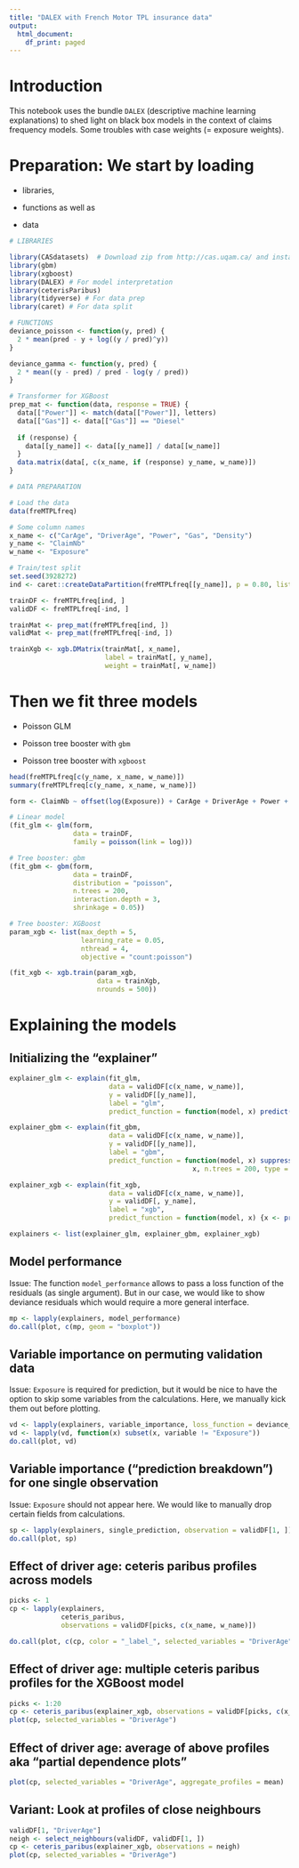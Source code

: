 ---
title: "DALEX with French Motor TPL insurance data"
output:
  html_document:
    df_print: paged
---

# Introduction

This notebook uses the bundle `DALEX` (descriptive machine learning explanations) to shed light on black box models in the context of claims frequency models. Some troubles with case weights (= exposure weights). 

# Preparation: We start by loading

- libraries,

- functions as well as

- data

```{r, message=FALSE, warning=FALSE}
# LIBRARIES

library(CASdatasets)  # Download zip from http://cas.uqam.ca/ and install from local package source
library(gbm)
library(xgboost)
library(DALEX) # For model interpretation
library(ceterisParibus)
library(tidyverse) # For data prep
library(caret) # For data split

# FUNCTIONS
deviance_poisson <- function(y, pred) {
  2 * mean(pred - y + log((y / pred)^y))
}

deviance_gamma <- function(y, pred) {
  2 * mean((y - pred) / pred - log(y / pred))
}

# Transformer for XGBoost
prep_mat <- function(data, response = TRUE) {
  data[["Power"]] <- match(data[["Power"]], letters)
  data[["Gas"]] <- data[["Gas"]] == "Diesel"
  
  if (response) {
    data[[y_name]] <- data[[y_name]] / data[[w_name]]
  }
  data.matrix(data[, c(x_name, if (response) y_name, w_name)])
}

# DATA PREPARATION

# Load the data
data(freMTPLfreq) 

# Some column names
x_name <- c("CarAge", "DriverAge", "Power", "Gas", "Density")
y_name <- "ClaimNb"
w_name <- "Exposure"

# Train/test split
set.seed(3928272)
ind <- caret::createDataPartition(freMTPLfreq[[y_name]], p = 0.80, list = FALSE) %>% c

trainDF <- freMTPLfreq[ind, ]
validDF <- freMTPLfreq[-ind, ]

trainMat <- prep_mat(freMTPLfreq[ind, ])
validMat <- prep_mat(freMTPLfreq[-ind, ])

trainXgb <- xgb.DMatrix(trainMat[, x_name], 
                        label = trainMat[, y_name], 
                        weight = trainMat[, w_name])

```

# Then we fit three models 

- Poisson GLM

- Poisson tree booster with `gbm`

- Poisson tree booster with `xgboost`

```{r}
head(freMTPLfreq[c(y_name, x_name, w_name)])
summary(freMTPLfreq[c(y_name, x_name, w_name)])

form <- ClaimNb ~ offset(log(Exposure)) + CarAge + DriverAge + Power + Gas + Density

# Linear model
(fit_glm <- glm(form, 
                data = trainDF, 
                family = poisson(link = log)))

# Tree booster: gbm
(fit_gbm <- gbm(form, 
                data = trainDF, 
                distribution = "poisson",
                n.trees = 200, 
                interaction.depth = 3, 
                shrinkage = 0.05))

# Tree booster: XGBoost
param_xgb <- list(max_depth = 5, 
                  learning_rate = 0.05, 
                  nthread = 4, 
                  objective = "count:poisson")

(fit_xgb <- xgb.train(param_xgb,
                      data = trainXgb,
                      nrounds = 500))


```

# Explaining the models

## Initializing the "explainer"
```{r}
explainer_glm <- explain(fit_glm, 
                         data = validDF[c(x_name, w_name)], 
                         y = validDF[[y_name]], 
                         label = "glm", 
                         predict_function = function(model, x) predict(model, x, type = "response"))

explainer_gbm <- explain(fit_gbm, 
                         data = validDF[c(x_name, w_name)], 
                         y = validDF[[y_name]], 
                         label = "gbm",
                         predict_function = function(model, x) suppressWarnings(predict(model, 
                                              x, n.trees = 200, type = "response") * x[[w_name]]))

explainer_xgb <- explain(fit_xgb, 
                         data = validDF[c(x_name, w_name)], 
                         y = validDF[, y_name], 
                         label = "xgb",
                         predict_function = function(model, x) {x <- prep_mat(x, FALSE); predict(model, x[, x_name, drop = FALSE]) * x[, w_name]})

explainers <- list(explainer_glm, explainer_gbm, explainer_xgb)
```

## Model performance

Issue: The function `model_performance` allows to pass a loss function of the residuals (as single argument). But in our case, we would like to show deviance residuals which would require a more general interface.
```{r}
mp <- lapply(explainers, model_performance)
do.call(plot, c(mp, geom = "boxplot"))
```

## Variable importance on permuting validation data
Issue: `Exposure` is required for prediction, but it would be nice to have the option to skip some variables from the calculations. Here, we manually kick them out before plotting.
```{r}
vd <- lapply(explainers, variable_importance, loss_function = deviance_poisson, n_sample = -1)
vd <- lapply(vd, function(x) subset(x, variable != "Exposure"))
do.call(plot, vd)
```

## Variable importance ("prediction breakdown") for one single observation
Issue: `Exposure` should not appear here. We would like to manually drop certain fields from calculations.
```{r, fig.height=10}
sp <- lapply(explainers, single_prediction, observation = validDF[1, ])
do.call(plot, sp)
```


## Effect of driver age: ceteris paribus profiles across models
```{r}
picks <- 1
cp <- lapply(explainers, 
             ceteris_paribus, 
             observations = validDF[picks, c(x_name, w_name)])

do.call(plot, c(cp, color = "_label_", selected_variables = "DriverAge"))
```

## Effect of driver age: multiple ceteris paribus profiles for the XGBoost model
```{r}
picks <- 1:20
cp <- ceteris_paribus(explainer_xgb, observations = validDF[picks, c(x_name, w_name)])
plot(cp, selected_variables = "DriverAge")
```

## Effect of driver age: average of above profiles aka "partial dependence plots"
```{r}
plot(cp, selected_variables = "DriverAge", aggregate_profiles = mean)
```

## Variant: Look at profiles of close neighbours
```{r}
validDF[1, "DriverAge"]
neigh <- select_neighbours(validDF, validDF[1, ])
cp <- ceteris_paribus(explainer_xgb, observations = neigh)
plot(cp, selected_variables = "DriverAge")
```